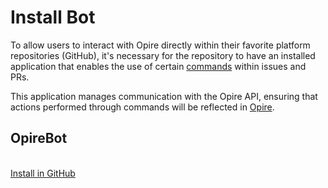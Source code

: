 
# Install Bot

To allow users to interact with Opire directly within their favorite platform repositories (GitHub), it's necessary for the repository to have an installed application that enables the use of certain [commands](/overview/commands) within issues and PRs.

This application manages communication with the Opire API, ensuring that actions performed through commands will be reflected in [Opire](https://app.opire.dev/).

## OpireBot
<br/>

<div style={{ display: 'grid', gridTemplateColumns: 'repeat(auto-fill, minmax(min(100%, 200px), 1fr))', gap: '2rem' }}>
    <a
        href="https://github.com/apps/opirebot/installations/new"
        target="_blank"
        style={{
            padding: '12px',
            background: 'linear-gradient(45deg, #12b886 0%, #1098ad 100%)',
            color: 'white',
            border: 'none',
            borderRadius: '5px',
            cursor: 'pointer',
            fontSize: '16px',
            display: 'flex',
            alignItems: 'center',
            fontWeight: 600,
            justifyContent: 'center',
        }}>
        <span style={{ display: 'flex', alignItems: 'center' }}>
            <IconBrandGithub style={{ marginRight: '10px' }} />
            <span>Install in GitHub</span>
        </span>
    </a>
</div>

<br/><br/>